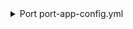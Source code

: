 <details>

<summary> Port port-app-config.yml </summary>

```yaml showLineNumbers
resources:
  - kind: repository
    selector:
      query: "true"
    port:
      entity:
        mappings:
          identifier: .name
          title: .name
          blueprint: '"repository"'
          properties:
            url: .html_url
            readme: file://README.md
  - kind: dependabot-alert
    selector:
      query: "true"
    port:
      entity:
        mappings:
          identifier: .repo.name + "-" + (.number | tostring)
          title: .number | tostring
          blueprint: '"dependabotAlert"'
          properties:
            state: .state
            severity: .security_advisory.severity
            packageName: .dependency.package.name
            packageEcosystem: .dependency.package.ecosystem
            manifestPath: .dependency.manifest_path
            scope: .dependency.scope
            ghsaID: .security_advisory.ghsa_id
            cveID: .security_advisory.cve_id
            url: .url
            references: "[.security_advisory.references[].url]"
          relations:
            repository: .repo.name
```

</details>
